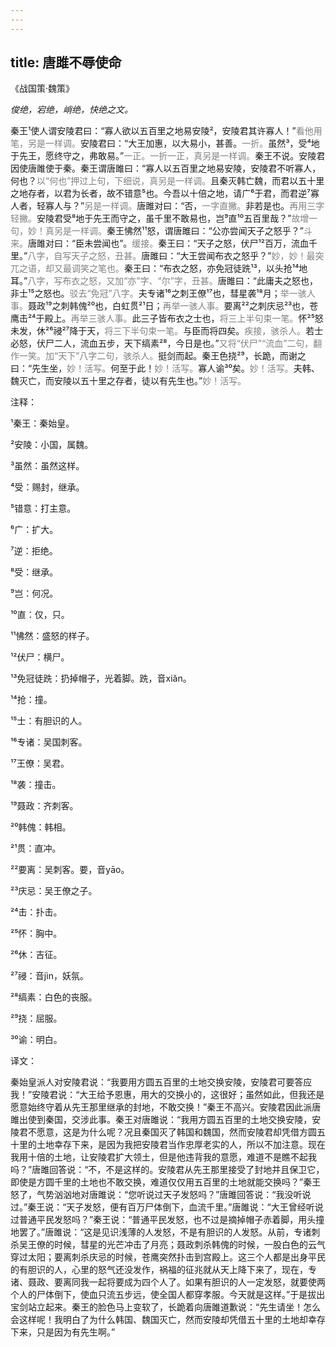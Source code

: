 ```yaml
---
---
---
```

title: 唐雎不辱使命
---




《战国策·魏策》





*俊绝，宕绝，峭绝，快绝之文。*





秦王¹使人谓安陵君曰：“寡人欲以五百里之地易安陵²，安陵君其许寡人！”<font color=gray font-size=0.8rem>看他用笔，另是一样调。</font>安陵君曰：“大王加惠，以大易小，甚善。<font color=gray font-size=0.8rem>一折。</font>虽然³，受⁴地于先王，愿终守之，弗敢易。”<font color=gray font-size=0.8rem>一正。一折一正，真另是一样调。</font>秦王不说。安陵君因使唐雎使于秦。秦王谓唐雎曰：“寡人以五百里之地易安陵，安陵君不听寡人，何也？<font color=gray font-size=0.8rem>以“何也”押过上句，下细说，真另是一样调。</font>且秦灭韩亡魏，而君以五十里之地存者，以君为长者，故不错意⁵也。今吾以十倍之地，请广⁶于君，而君逆⁷寡人者，轻寡人与？”<font color=gray font-size=0.8rem>另是一样调。</font>唐雎对曰：“否，<font color=gray font-size=0.8rem>一字直撇。</font>非若是也。<font color=gray font-size=0.8rem>再用三字轻撇。</font>安陵君受⁸地于先王而守之，虽千里不敢易也，岂⁹直¹⁰五百里哉？”<font color=gray font-size=0.8rem>故增一句，妙！真另是一样调。</font>秦王怫然¹¹怒，谓唐雎曰：“公亦尝闻天子之怒乎？”<font color=gray font-size=0.8rem>斗来。</font>唐雎对曰：“臣未尝闻也”。<font color=gray font-size=0.8rem>缓接。</font>秦王曰：“天子之怒，伏尸¹²百万，流血千里。”<font color=gray font-size=0.8rem>八字，自写天子之怒，丑甚。</font>唐雎曰：“大王尝闻布衣之怒乎？”<font color=gray font-size=0.8rem>妙，妙！最突兀之语，却又最调笑之笔也。</font>秦王曰：“布衣之怒，亦免冠徒跣¹³，以头抢¹⁴地耳。”<font color=gray font-size=0.8rem>八字，写布衣之怒，又加“亦”字、“尔”字，丑甚。</font>唐雎曰：“此庸夫之怒也，非士¹⁵之怒也。<font color=gray font-size=0.8rem>驳去“免冠”八字。</font>夫专诸¹⁶之刺王僚¹⁷也，彗星袭¹⁸月；<font color=gray font-size=0.8rem>举一骇人事。</font>聂政¹⁹之刺韩傀²⁰也，白虹贯²¹日；<font color=gray font-size=0.8rem>再举一骇人事。</font>要离²²之刺庆忌²³也，苍鹰击²⁴于殿上。<font color=gray font-size=0.8rem>再举三骇人事。</font>此三子皆布衣之士也，<font color=gray font-size=0.8rem>将三上半句束一笔。</font>怀²⁵怒未发，休²⁶祲²⁷降于天，<font color=gray font-size=0.8rem>将三下半句束一笔。</font>与臣而将四矣。<font color=gray font-size=0.8rem>疾接，骇杀人。</font>若士必怒，伏尸二人，流血五步，天下缟素²⁸，今日是也。”<font color=gray font-size=0.8rem>又将“伏尸”“流血”二句，翻作一笑。加“天下”八字二句，骇杀人。</font>挺剑而起。秦王色挠²⁹，长跪，而谢之曰：“先生坐，<font color=gray font-size=0.8rem>妙！活写。</font>何至于此！<font color=gray font-size=0.8rem>妙！活写。</font>寡人谕³⁰矣。<font color=gray font-size=0.8rem>妙！活写。</font>夫韩、魏灭亡，而安陵以五十里之存者，徒以有先生也。”<font color=gray font-size=0.8rem>妙！活写。</font>

注释：

¹秦王：秦始皇。

²安陵：小国，属魏。

³虽然：虽然这样。

⁴受：赐封，继承。

⁵错意：打主意。

⁶广：扩大。

⁷逆：拒绝。

⁸受：继承。

⁹岂：何况。

¹⁰直：仅，只。

¹¹怫然：盛怒的样子。

¹²伏尸：横尸。

¹³免冠徒跣：扔掉帽子，光着脚。跣，音xiǎn。

¹⁴抢：撞。

¹⁵士：有胆识的人。

¹⁶专诸：吴国刺客。

¹⁷王僚：吴君。

¹⁸袭：撞击。

¹⁹聂政：齐刺客。

²⁰韩傀：韩相。

²¹贯：直冲。

²²要离：吴刺客。要，音yāo。

²³庆忌：吴王僚之子。

²⁴击：扑击。

²⁵怀：胸中。

²⁶休：吉征。

²⁷祲：音jìn，妖氛。

²⁸缟素：白色的丧服。

²⁹挠：屈服。

³⁰谕：明白。

译文：

秦始皇派人对安陵君说：“我要用方圆五百里的土地交换安陵，安陵君可要答应我！”安陵君说：“大王给予恩惠，用大的交换小的，这很好；虽然如此，但我还是愿意始终守着从先王那里继承的封地，不敢交换！”秦王不高兴。安陵君因此派唐雎出使到秦国，交涉此事。秦王对唐雎说：“我用方圆五百里的土地交换安陵，安陵君不愿意，这是为什么呢？况且秦国灭了韩国和魏国，然而安陵君却凭借方圆五十里的土地幸存下来，是因为我把安陵君当作忠厚老实的人，所以不加注意。现在我用十倍的土地，让安陵君扩大领土，但是他违背我的意愿，难道不是瞧不起我吗？”唐雎回答说：“不，不是这样的。安陵君从先王那里接受了封地并且保卫它，即使是方圆千里的土地也不敢交换，难道仅仅用五百里的土地就能交换吗？”秦王怒了，气势汹汹地对唐雎说：“您听说过天子发怒吗？”唐雎回答说：“我没听说过。”秦王说：“天子发怒，便有百万尸体倒下，血流千里。”唐雎说：“大王曾经听说过普通平民发怒吗？”秦王说：“普通平民发怒，也不过是摘掉帽子赤着脚，用头撞地罢了。”唐雎说：“这是见识浅薄的人发怒，不是有胆识的人发怒。从前，专诸刺杀吴王僚的时候，彗星的光芒冲击了月亮；聂政刺杀韩傀的时候，一股白色的云气穿过太阳；要离刺杀庆忌的时候，苍鹰突然扑击到宫殿上。这三个人都是出身平民的有胆识的人，心里的怒气还没发作，祸福的征兆就从天上降下来了，现在，专诸、聂政、要离同我一起将要成为四个人了。如果有胆识的人一定发怒，就要使两个人的尸体倒下，使血只流五步远，使全国人都穿孝服。今天就是这样。”于是拔出宝剑站立起来。秦王的脸色马上变软了，长跪着向唐雎道歉说：“先生请坐！怎么会这样呢！我明白了为什么韩国、魏国灭亡，然而安陵却凭借五十里的土地却幸存下来，只是因为有先生啊。”